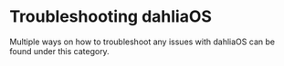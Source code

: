 # Troubleshooting dahliaOS

Multiple ways on how to troubleshoot any issues with dahliaOS can be found under this category.
